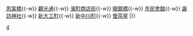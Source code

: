 {{鐵道路線|
| 模板名稱 = 長崎電氣軌道4號系統
| 名稱 = [[長崎電氣軌道]][[長崎電氣軌道4號系統|4號系統]]
| 代表色  =  yellow
| 背景顏色 = #FFFFFF 
| 車站列表 = [[崇福寺停留場|崇福寺]]{{-w}} [[思案橋停留場|思案橋]]{{-w}} [[觀光通停留場|觀光通]]{{-w}} [[西濱町停留場|濱町商店街]]{{-w}} [[眼鏡橋停留場|眼鏡橋]]{{-w}} [[市民會館停留場|市民會館]]{{-w}} [[諏訪神社停留場|諏訪神社]]{{-w}} [[新大工町停留場|新大工町]]{{-w}} [[新中川町停留場|新中川町]]{{-w}} [[螢茶屋停留場|螢茶屋]]
|}}<noinclude>
[[Category:長崎電氣軌道路線模板|4]]
</noinclude>